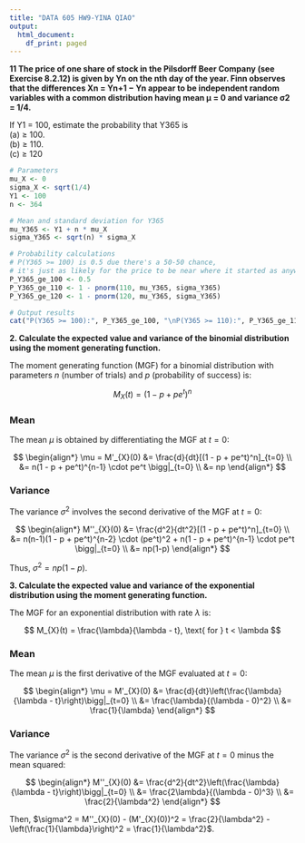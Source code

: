 ```yaml
---
title: "DATA 605 HW9-YINA QIAO"
output:
  html_document:
    df_print: paged
---
```


**11 The price of one share of stock in the Pilsdorff Beer Company (see Exercise 8.2.12) is given by Yn on the nth day of the year. Finn observes that the differences Xn = Yn+1 − Yn appear to be independent random variables
with a common distribution having mean µ = 0 and variance σ2 = 1/4.**

If Y1 = 100, estimate the probability that Y365 is\n\
(a) ≥ 100.\n\
(b) ≥ 110.\n\
(c) ≥ 120\n\

```r
# Parameters
mu_X <- 0  
sigma_X <- sqrt(1/4)  
Y1 <- 100 
n <- 364

# Mean and standard deviation for Y365
mu_Y365 <- Y1 + n * mu_X
sigma_Y365 <- sqrt(n) * sigma_X

# Probability calculations
# P(Y365 >= 100) is 0.5 due there's a 50-50 chance, 
# it's just as likely for the price to be near where it started as anywhere else. 
P_Y365_ge_100 <- 0.5  
P_Y365_ge_110 <- 1 - pnorm(110, mu_Y365, sigma_Y365)
P_Y365_ge_120 <- 1 - pnorm(120, mu_Y365, sigma_Y365)

# Output results
cat("P(Y365 >= 100):", P_Y365_ge_100, "\nP(Y365 >= 110):", P_Y365_ge_110, "\nP(Y365 >= 120):", P_Y365_ge_120)
```




**2. Calculate the expected value and variance of the binomial distribution using the moment
generating function.**

The moment generating function (MGF) for a binomial distribution with parameters $n$ (number of trials) and $p$ (probability of success) is:

$$
M_{X}(t) = (1 - p + pe^t)^n
$$

### Mean

The mean $\mu$ is obtained by differentiating the MGF at $t=0$:

$$
\begin{align*}
\mu = M'_{X}(0) &= \frac{d}{dt}[(1 - p + pe^t)^n]_{t=0} \\
&= n(1 - p + pe^t)^{n-1} \cdot pe^t \bigg|_{t=0} \\
&= np
\end{align*}
$$

### Variance

The variance $\sigma^2$ involves the second derivative of the MGF at $t=0$:

$$
\begin{align*}
M''_{X}(0) &= \frac{d^2}{dt^2}[(1 - p + pe^t)^n]_{t=0} \\
&= n(n-1)(1 - p + pe^t)^{n-2} \cdot (pe^t)^2 + n(1 - p + pe^t)^{n-1} \cdot pe^t \bigg|_{t=0} \\
&= np(1-p)
\end{align*}
$$

Thus, $\sigma^2 = np(1-p)$.

**3. Calculate the expected value and variance of the exponential distribution using the moment
generating function.**

The MGF for an exponential distribution with rate $\lambda$ is:

$$
M_{X}(t) = \frac{\lambda}{\lambda - t}, \text{ for } t < \lambda
$$

### Mean

The mean $\mu$ is the first derivative of the MGF evaluated at $t=0$:

$$
\begin{align*}
\mu = M'_{X}(0) &= \frac{d}{dt}\left(\frac{\lambda}{\lambda - t}\right)\bigg|_{t=0} \\
&= \frac{\lambda}{(\lambda - 0)^2} \\
&= \frac{1}{\lambda}
\end{align*}
$$

### Variance

The variance $\sigma^2$ is the second derivative of the MGF at $t=0$ minus the mean squared:

$$
\begin{align*}
M''_{X}(0) &= \frac{d^2}{dt^2}\left(\frac{\lambda}{\lambda - t}\right)\bigg|_{t=0} \\
&= \frac{2\lambda}{(\lambda - 0)^3} \\
&= \frac{2}{\lambda^2}
\end{align*}
$$

Then, $\sigma^2 = M''_{X}(0) - (M'_{X}(0))^2 = \frac{2}{\lambda^2} - \left(\frac{1}{\lambda}\right)^2 = \frac{1}{\lambda^2}$.



